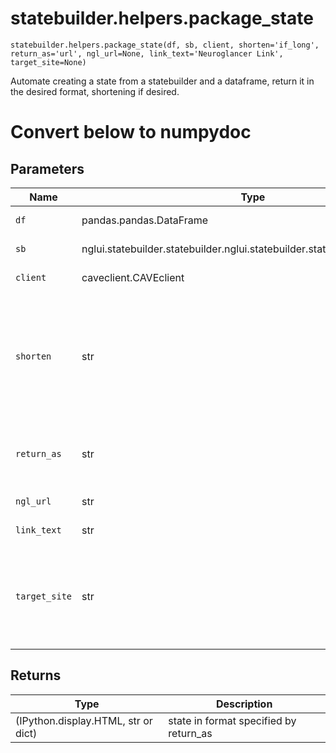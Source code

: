 # statebuilder.helpers.package_state { #nglui.statebuilder.helpers.package_state }

`statebuilder.helpers.package_state(df, sb, client, shorten='if_long', return_as='url', ngl_url=None, link_text='Neuroglancer Link', target_site=None)`

Automate creating a state from a statebuilder and
a dataframe, return it in the desired format, shortening if desired.

# Convert below to numpydoc

## Parameters

| Name          | Type                                                                         | Description                                                                                                                                                                                                                                                                                                    | Default               |
|---------------|------------------------------------------------------------------------------|----------------------------------------------------------------------------------------------------------------------------------------------------------------------------------------------------------------------------------------------------------------------------------------------------------------|-----------------------|
| `df`          | pandas.pandas.DataFrame                                                      | Dataframe to pass through statebuilder                                                                                                                                                                                                                                                                         | _required_            |
| `sb`          | nglui.statebuilder.statebuilder.nglui.statebuilder.statebuilder.StateBuilder | Statebuilder to use to render data for link                                                                                                                                                                                                                                                                    | _required_            |
| `client`      | caveclient.CAVEclient                                                        | CAVEclient configured with a state server                                                                                                                                                                                                                                                                      | _required_            |
| `shorten`     | str                                                                          | How to shorten link. one of 'if_long', 'always', 'never'. 'if_long' will use the state server to shorten links longer than nglui.statebuilder.MAX_URL_LENGTH (set to 1,750,000). 'always' will always use the state server to shorten the url 'never' will always return the full url.  Defaults to "if_long". | `'if_long'`           |
| `return_as`   | str                                                                          | How to return the state. one of 'html', 'url', 'json'. 'html' will return an ipython clickable link 'url' will return a string with the url 'json' will return the state as a dictionary                                                                                                                       | `'url'`               |
| `ngl_url`     | str                                                                          | Neuroglancer deployment URL, by default None                                                                                                                                                                                                                                                                   | `None`                |
| `link_text`   | str                                                                          | Text to use for the link, by default "Neuroglancer Link"                                                                                                                                                                                                                                                       | `'Neuroglancer Link'` |
| `target_site` | str                                                                          | Type of neuroglancer deployment to build link for, by default None. This value overrides automatic checking based on the provided url. Use `seunglab` for a Seung-lab branch and either `mainline` or `cave-explorer` for the Cave Explorer or main Google branch.                                             | `None`                |

## Returns

| Type                                | Description                            |
|-------------------------------------|----------------------------------------|
| (IPython.display.HTML, str or dict) | state in format specified by return_as |